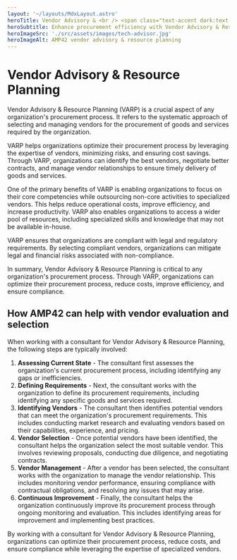 ```yaml
---
layout: '~/layouts/MdxLayout.astro'
heroTitle: Vendor Advisory & <br /> <span class="text-accent dark:text-white highlight">Resource Planning</span>
heroSubtitle: Enhance procurement efficiency with Vendor Advisory & Resource Planning (VARP). Optimize vendor selection, minimize risks, and ensure compliance while leveraging specialized expertise. AMP42 offers expert guidance in VARP, refining vendor evaluation and selection for cost-effective solutions.
heroImageSrc: './src/assets/images/tech-advisor.jpg'
heroImageAlt: AMP42 vendor advisory & resource planning
---
```


# Vendor Advisory & Resource Planning

Vendor Advisory & Resource Planning (VARP) is a crucial aspect of any organization's procurement process. It refers to the systematic approach of selecting and managing vendors for the procurement of goods and services required by the organization.

VARP helps organizations optimize their procurement process by leveraging the expertise of vendors, minimizing risks, and ensuring cost savings. Through VARP, organizations can identify the best vendors, negotiate better contracts, and manage vendor relationships to ensure timely delivery of goods and services.

One of the primary benefits of VARP is enabling organizations to focus on their core competencies while outsourcing non-core activities to specialized vendors. This helps reduce operational costs, improve efficiency, and increase productivity. VARP also enables organizations to access a wider pool of resources, including specialized skills and knowledge that may not be available in-house.

VARP ensures that organizations are compliant with legal and regulatory requirements. By selecting compliant vendors, organizations can mitigate legal and financial risks associated with non-compliance.

In summary, Vendor Advisory & Resource Planning is critical to any organization's procurement process. Through VARP, organizations can optimize their procurement process, reduce costs, improve efficiency, and ensure compliance.

## How AMP42 can help with vendor evaluation and selection

When working with a consultant for Vendor Advisory & Resource Planning, the following steps are typically involved:

1. **Assessing Current State** - The consultant first assesses the organization's current procurement process, including identifying any gaps or inefficiencies.
2. **Defining Requirements** - Next, the consultant works with the organization to define its procurement requirements, including identifying any specific goods and services required.
3. **Identifying Vendors** - The consultant then identifies potential vendors that can meet the organization's procurement requirements. This includes conducting market research and evaluating vendors based on their capabilities, experience, and pricing.
4. **Vendor Selection** - Once potential vendors have been identified, the consultant helps the organization select the most suitable vendor. This involves reviewing proposals, conducting due diligence, and negotiating contracts.
5. **Vendor Management** - After a vendor has been selected, the consultant works with the organization to manage the vendor relationship. This includes monitoring vendor performance, ensuring compliance with contractual obligations, and resolving any issues that may arise.
6. **Continuous Improvement** - Finally, the consultant helps the organization continuously improve its procurement process through ongoing monitoring and evaluation. This includes identifying areas for improvement and implementing best practices.

By working with a consultant for Vendor Advisory & Resource Planning, organizations can optimize their procurement process, reduce costs, and ensure compliance while leveraging the expertise of specialized vendors.
